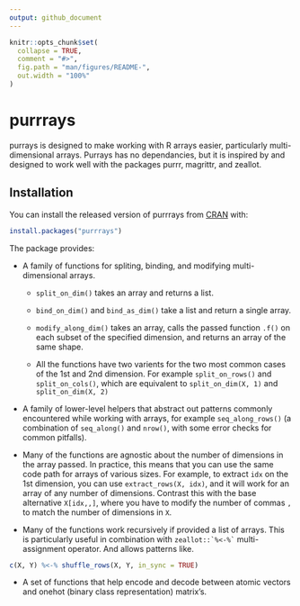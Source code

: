 ```yaml
---
output: github_document
---
```


<!-- README.md is generated from README.Rmd. Please edit that file -->

```r
knitr::opts_chunk$set(
  collapse = TRUE,
  comment = "#>",
  fig.path = "man/figures/README-",
  out.width = "100%"
)
```
# purrrays

purrays is designed to make working with R arrays easier, particularly
multi-dimensional arrays. Purrays has no dependancies, but it is inspired by and
designed to work well with the packages purrr, magrittr, and zeallot.

## Installation

You can install the released version of purrrays from [CRAN](https://CRAN.R-project.org) with:

``` r
install.packages("purrrays")
```

The package provides:

*  A family of functions for spliting, binding, and modifying multi-dimensional
arrays. 

    +  `split_on_dim()` takes an array and returns a list.
    
    +  `bind_on_dim()` and `bind_as_dim()` take a list and return a single array.
    
    +  `modify_along_dim()` takes an array, calls the passed function `.f()` on
    each subset of the specified dimension, and returns an array of the same
    shape.
    
    +  All the functions have two varients for the two most common cases of the
    1st and 2nd dimension. For example `split_on_rows()` and `split_on_cols()`,
    which are equivalent to `split_on_dim(X, 1)` and `split_on_dim(X, 2)`
   

*  A family of lower-level helpers that abstract out patterns commonly
encountered while working with arrays, for example `seq_along_rows()` (a
combination of `seq_along()` and `nrow()`, with some error checks for common
pitfalls).

*  Many of the functions are agnostic about the number of dimensions in the array
passed. In practice, this means that you can use the same code path for arrays
of various sizes. For example, to extract `idx` on the 1st dimension, you can use
`extract_rows(X, idx)`, and it will work for an array of any number of
dimensions. Contrast this with the base alternative `X[idx,,]`, where you have
to modify the number of commas `,` to match the number of dimensions in `X`. 

*  Many of the functions work recursively if provided a list of arrays. This is
particularly useful in combination with ``` zeallot::`%<-%` ``` multi-assignment
operator. And allows patterns like.
``` R
c(X, Y) %<-% shuffle_rows(X, Y, in_sync = TRUE)
```

*  A set of functions that help encode and decode between atomic vectors and
onehot (binary class representation) matrix's.




